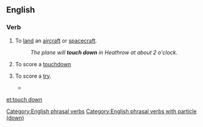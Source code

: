 {{also|touchdown}}
==English==

===Verb===
{{en-verb|head=[[touch]] [[down]]|touches down|touching down|touched down}}

# {{context|aviation|lang=en}} To [[land]] an [[aircraft]] or [[spacecraft]].
#: ''The plane will '''touch down''' in Heathrow at about 2 o'clock''.
# {{context|American football|lang=en}} To score a [[touchdown]]
# {{context|rugby|lang=en}} To score a [[try]].
#* {{quote-news
|year=2011
|date=September 18
|author=Ben Dirs
|title=Rugby World Cup 2011: England 41-10 Georgia
|work=BBC Sport
|url=http://news.bbc.co.uk/sport2/hi/rugby_union/14959055.stm
|page=
|passage=Centre Shontayne Hape scored two tries for England before the break, while Georgia number eight Dimitri Basilaia '''touched down''' to make it 17-10 at half-time.}}

[[Category:English phrasal verbs]]
[[Category:English phrasal verbs with particle (down)]]

[[et:touch down]]